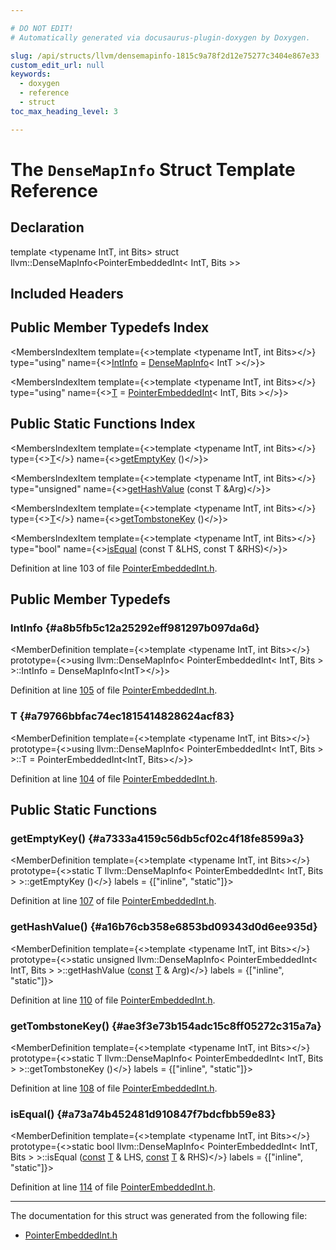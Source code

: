 ```yaml
---

# DO NOT EDIT!
# Automatically generated via docusaurus-plugin-doxygen by Doxygen.

slug: /api/structs/llvm/densemapinfo-1815c9a78f2d12e75277c3404e867e33
custom_edit_url: null
keywords:
  - doxygen
  - reference
  - struct
toc_max_heading_level: 3

---
```





# The `DenseMapInfo` Struct Template Reference

<DoxygenPage pluginConfig={pluginConfig}>



## Declaration

<CodeBlock>template &lt;typename IntT, int Bits&gt;
struct llvm::DenseMapInfo&lt;PointerEmbeddedInt&lt; IntT, Bits &gt;&gt;</CodeBlock>

## Included Headers

<IncludesList>
<IncludesListItem
  filePath="llvm/ADT/PointerEmbeddedInt.h"
  permalink="/docs/api/files/include/include/llvm/include/llvm/adt/pointerembeddedint-h"
  isLocal="true" />
</IncludesList>

## Public Member Typedefs Index

<MembersIndex>

<MembersIndexItem
  template={<>template &lt;typename IntT, int Bits&gt;</>}
  type="using"
  name={<><a href="#a8b5fb5c12a25292eff981297b097da6d">IntInfo</a> = <a href="/docs/api/structs/llvm/densemapinfo">DenseMapInfo</a>&lt; IntT &gt;</>}>
</MembersIndexItem>

<MembersIndexItem
  template={<>template &lt;typename IntT, int Bits&gt;</>}
  type="using"
  name={<><a href="#a79766bbfac74ec1815414828624acf83">T</a> = <a href="/docs/api/classes/llvm/pointerembeddedint">PointerEmbeddedInt</a>&lt; IntT, Bits &gt;</>}>
</MembersIndexItem>

</MembersIndex>

## Public Static Functions Index

<MembersIndex>

<MembersIndexItem
  template={<>template &lt;typename IntT, int Bits&gt;</>}
  type={<><a href="#a79766bbfac74ec1815414828624acf83">T</a></>}
  name={<><a href="#a7333a4159c56db5cf02c4f18fe8599a3">getEmptyKey</a> ()</>}>
</MembersIndexItem>

<MembersIndexItem
  template={<>template &lt;typename IntT, int Bits&gt;</>}
  type="unsigned"
  name={<><a href="#a16b76cb358e6853bd09343d0d6ee935d">getHashValue</a> (const T &amp;Arg)</>}>
</MembersIndexItem>

<MembersIndexItem
  template={<>template &lt;typename IntT, int Bits&gt;</>}
  type={<><a href="#a79766bbfac74ec1815414828624acf83">T</a></>}
  name={<><a href="#ae3f3e73b154adc15c8ff05272c315a7a">getTombstoneKey</a> ()</>}>
</MembersIndexItem>

<MembersIndexItem
  template={<>template &lt;typename IntT, int Bits&gt;</>}
  type="bool"
  name={<><a href="#a73a74b452481d910847f7bdcfbb59e83">isEqual</a> (const T &amp;LHS, const T &amp;RHS)</>}>
</MembersIndexItem>

</MembersIndex>


Definition at line 103 of file <a href="/docs/api/files/include/include/llvm/include/llvm/adt/pointerembeddedint-h">PointerEmbeddedInt.h</a>.

<SectionDefinition>

## Public Member Typedefs

### IntInfo {#a8b5fb5c12a25292eff981297b097da6d}

<MemberDefinition
  template={<>template &lt;typename IntT, int Bits&gt;</>}
  prototype={<>using llvm::DenseMapInfo&lt; PointerEmbeddedInt&lt; IntT, Bits &gt; &gt;::IntInfo =  DenseMapInfo&lt;IntT&gt;</>}>

Definition at line <a href="/docs/api/files/include/include/llvm/include/llvm/adt/pointerembeddedint-h/#l00105">105</a> of file <a href="/docs/api/files/include/include/llvm/include/llvm/adt/pointerembeddedint-h">PointerEmbeddedInt.h</a>.
</MemberDefinition>

### T {#a79766bbfac74ec1815414828624acf83}

<MemberDefinition
  template={<>template &lt;typename IntT, int Bits&gt;</>}
  prototype={<>using llvm::DenseMapInfo&lt; PointerEmbeddedInt&lt; IntT, Bits &gt; &gt;::T =  PointerEmbeddedInt&lt;IntT, Bits&gt;</>}>

Definition at line <a href="/docs/api/files/include/include/llvm/include/llvm/adt/pointerembeddedint-h/#l00104">104</a> of file <a href="/docs/api/files/include/include/llvm/include/llvm/adt/pointerembeddedint-h">PointerEmbeddedInt.h</a>.
</MemberDefinition>

</SectionDefinition>

<SectionDefinition>

## Public Static Functions

### getEmptyKey() {#a7333a4159c56db5cf02c4f18fe8599a3}

<MemberDefinition
  template={<>template &lt;typename IntT, int Bits&gt;</>}
  prototype={<>static T llvm::DenseMapInfo&lt; PointerEmbeddedInt&lt; IntT, Bits &gt; &gt;::getEmptyKey ()</>}
  labels = {["inline", "static"]}>

Definition at line <a href="/docs/api/files/include/include/llvm/include/llvm/adt/pointerembeddedint-h/#l00107">107</a> of file <a href="/docs/api/files/include/include/llvm/include/llvm/adt/pointerembeddedint-h">PointerEmbeddedInt.h</a>.
</MemberDefinition>

### getHashValue() {#a16b76cb358e6853bd09343d0d6ee935d}

<MemberDefinition
  template={<>template &lt;typename IntT, int Bits&gt;</>}
  prototype={<>static unsigned llvm::DenseMapInfo&lt; PointerEmbeddedInt&lt; IntT, Bits &gt; &gt;::getHashValue (<a href="/docs/api/files/lib/lib/target/lib/target/aarch64/aarch64promoteconstant-cpp/#a90f8350fecae261c25be85d38b451bff">const</a> <a href="#a79766bbfac74ec1815414828624acf83">T</a> &amp; Arg)</>}
  labels = {["inline", "static"]}>

Definition at line <a href="/docs/api/files/include/include/llvm/include/llvm/adt/pointerembeddedint-h/#l00110">110</a> of file <a href="/docs/api/files/include/include/llvm/include/llvm/adt/pointerembeddedint-h">PointerEmbeddedInt.h</a>.
</MemberDefinition>

### getTombstoneKey() {#ae3f3e73b154adc15c8ff05272c315a7a}

<MemberDefinition
  template={<>template &lt;typename IntT, int Bits&gt;</>}
  prototype={<>static T llvm::DenseMapInfo&lt; PointerEmbeddedInt&lt; IntT, Bits &gt; &gt;::getTombstoneKey ()</>}
  labels = {["inline", "static"]}>

Definition at line <a href="/docs/api/files/include/include/llvm/include/llvm/adt/pointerembeddedint-h/#l00108">108</a> of file <a href="/docs/api/files/include/include/llvm/include/llvm/adt/pointerembeddedint-h">PointerEmbeddedInt.h</a>.
</MemberDefinition>

### isEqual() {#a73a74b452481d910847f7bdcfbb59e83}

<MemberDefinition
  template={<>template &lt;typename IntT, int Bits&gt;</>}
  prototype={<>static bool llvm::DenseMapInfo&lt; PointerEmbeddedInt&lt; IntT, Bits &gt; &gt;::isEqual (<a href="/docs/api/files/lib/lib/target/lib/target/aarch64/aarch64promoteconstant-cpp/#a90f8350fecae261c25be85d38b451bff">const</a> <a href="#a79766bbfac74ec1815414828624acf83">T</a> &amp; LHS, <a href="/docs/api/files/lib/lib/target/lib/target/aarch64/aarch64promoteconstant-cpp/#a90f8350fecae261c25be85d38b451bff">const</a> <a href="#a79766bbfac74ec1815414828624acf83">T</a> &amp; RHS)</>}
  labels = {["inline", "static"]}>

Definition at line <a href="/docs/api/files/include/include/llvm/include/llvm/adt/pointerembeddedint-h/#l00114">114</a> of file <a href="/docs/api/files/include/include/llvm/include/llvm/adt/pointerembeddedint-h">PointerEmbeddedInt.h</a>.
</MemberDefinition>

</SectionDefinition>

<hr/>

The documentation for this struct was generated from the following file:

<ul>
<li><a href="/docs/api/files/include/include/llvm/include/llvm/adt/pointerembeddedint-h">PointerEmbeddedInt.h</a></li>
</ul>

</DoxygenPage>

